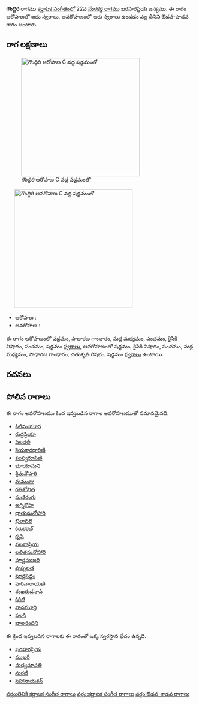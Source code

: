 {{Infobox ragam
	| name          	= గౌంద్గిరి
	| synonym	    	= 
	| mela          	= 
	| chakra        	= 
	| janaka        	= 
	| type          	= ఔడవ-శాడవ
	| arohanam      	= {{svaraC|S|G2|M1|P|N2|P|S'}} 
	| avarohanam    	= {{svaraC|S'|N2|P|M1|G2|R2|S}}
	| jeeva         	=
	| chhaya        	=
	| nyasa         	=
	| vishesha      	= 
	| equivalent  		= 
}}
{{కర్ణాటక సంగీత రాగాలు}}
'''గౌంద్గిరి''' రాగము [[కర్ణాటక సంగీతం]]లో 22వ [[మేళకర్త రాగము]] ఖరహరప్రియ జన్యము.  ఈ రాగం ఆరోహణలో ఐదు స్వరాలు, అవరోహణంలో ఆరు స్వరాలు ఉండడం వల్ల దీనిని ఔడవ-షాడవ రాగం అంటారు.


==రాగ లక్షణాలు==
[[Image:gaundgiri_ar_kb2wiki.png|thumb|right|316px|''గౌంద్గిరి'' ఆరోహణ C వద్ద షడ్జమంతో]]
	[[Image:gaundgiri_av_kb2wiki.png|thumb|right|316px|''గౌంద్గిరి'' అవరోహణ C వద్ద షడ్జమంతో]]

* ఆరోహణ : {{svaraC|S|G2|M1|P|N2|P|S'}} 
* అవరోహణ : {{svaraC|S'|N2|P|M1|G2|R2|S}}

ఈ రాగం ఆరోహణంలో షడ్జమం, సాధారణ  గాంధారం, సుద్ద మధ్యమం, పంచమం, కైసికి నిషాదం, పంచమం, షడ్జమం [[స్వరాలు]], అవరోహణంలో షడ్జమం, కైసికి నిషాదం, పంచమం, సుద్ద మధ్యమం, సాధారణ  గాంధారం, చతుశృతి రిషభం, షడ్జమం [[స్వరాలు]] ఉంటాయి.

==రచనలు==



==పోలిన రాగాలు==
ఈ రాగం అవరోహణము కింద ఇవ్వబడిన రాగాల అవరోహణముతో సమానమైనది.
* [[కిటిమయూర]]
* [[రుద్రప్రియా]]
* [[పిలవలీ]]
* [[కెయకారధారిణి]]
* [[కలస్వరూపిణి]]
* [[భూయోమని]]
* [[శ్రీమనోహరి]]
* [[మమంజు]]
* [[రతిశోభిత]]
* [[మణిరంగు]]
* [[అగ్నికోపా]]
* [[ధాతుమనోహారి]]
* [[ఖిలావలి]]
* [[కిరుకరణ్]]
* [[కృపి]]
* [[నటనాప్రియ]]
* [[లలితమనోహారి]]
* [[పూర్ణముఖరి]]
* [[పుష్పలత]]
* [[పూర్ణసద్జం]]
* [[హరినారాయణి]]
* [[శంఖరుడనాన్]]
* [[కిరీటి]]
* [[నాదమూర్తి]]
* [[పలసి]]
* [[బాలనందిని]]

ఈ క్రింద ఇవ్వబడిన రాగాలకు ఈ రాగంతో ఒక్క స్వరస్థాన భేదం ఉన్నది.
* [[ఖరహరప్రియ]]
* [[ముఖరీ]]
* [[మధ్యమావతి]]
* [[సురటి]]
* [[సహానాయకన్]]



[[వర్గం:తెవికి కర్ణాటక సంగీత రాగాలు]]
[[వర్గం:కర్ణాటక సంగీత రాగాలు]]
[[వర్గం:ఔడవ-శాడవ రాగాలు]]